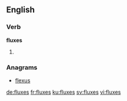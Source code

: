 ==English==

===Verb===
'''fluxes'''

# {{third-person singular of|flux}}

===Anagrams===
* [[flexus#English|flexus]]

[[de:fluxes]]
[[fr:fluxes]]
[[ku:fluxes]]
[[sv:fluxes]]
[[vi:fluxes]]